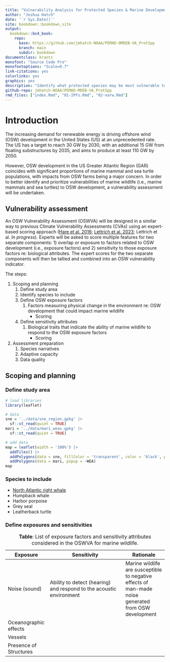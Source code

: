 ```yaml
---
title: "Vulnerability Analysis for Protected Species & Marine Development"
author: "Joshua Hatch"
date: '`r Sys.Date()`'
site: bookdown::bookdown_site
output:
  bookdown::bs4_book:
    repo:
      base: https://github.com/jmhatch-NOAA/PEMAD-OMDEB-VA_ProtSpp
      branch: main
      subdir: bookdown
documentclass: krantz
monofont: "Source Code Pro"
monofontoptions: "Scale=0.7"
link-citations: yes
colorlinks: yes
graphics: yes
description: "Identify what protected species may be most vulnerable to marine development."
github-repo: jmhatch-NOAA/PEMAD-MDEB-VA_ProtSpp
rmd_files: ["index.Rmd", "01-IPFs.Rmd", "02-narw.Rmd"]
---
```


# Introduction

The increasing demand for renewable energy is driving offshore wind (OSW) development in the United States (US) at an unprecedented rate. The US has a target to reach 30 GW by 2030, with an additional 15 GW from floating substructures by 2035, and aims to produce at least 110 GW by 2050.

However, OSW development in the US Greater Atlantic Region (GAR) coincides with significant proportions of marine mammal and sea turtle populations, with impacts from OSW farms being a major concern. In order to better identify and prioritize vulnerabilities of marine wildlife (i.e., marine mammals and sea turtles) to OSW development, a vulnerability assessment will be undertaken.

## Vulnerability assessment

An OSW Vulnerability Assessment (OSWVA) will be designed in a similar way to previous Climate Vulnerability Assessments (CVAs) using an expert-based scoring approach ([Hare et al. 2016](https://journals.plos.org/plosone/article?id=10.1371/journal.pone.0146756); [Lettrich et al. 2023](https://journals.plos.org/plosone/article?id=10.1371/journal.pone.0290643); Lettrich et al. *In progress*). Experts will be asked to score multiple features for two separate components: 1) overlap or exposure to factors related to OSW development (i.e., exposure factors) and 2) sensitivity to those exposure factors re: biological attributes. The expert scores for the two separate components will then be tallied and combined into an OSW vulnerability indicator.

The steps:

1.  Scoping and planning
    1.  Define study area
    2.  Identify species to include
    3.  Define OSW exposure factors
        1.  Factors measuring physical change in the environment re: OSW development that could impact marine wildlife
            -   Scoring
    4.  Define sensitivity attributes
        1.  Biological traits that indicate the ability of marine wildlife to respond to the OSW exposure factors
            -   Scoring
2.  Assessment preparation
    1.  Species narratives
    2.  Adaptive capacity
    3.  Data quality

## Scoping and planning

### Define study area

```r
# load libraries
library(leaflet)

# data
sne = '../data/sne_region.gpkg' |>
  sf::st_read(quiet = TRUE)
mari = '../data/mari_weas.gpkg' |>
  sf::st_read(quiet = TRUE)

# add data
map = leaflet(width = '100%') |>
  addTiles() |>
  addPolygons(data = sne, fillColor = 'transparent', color = 'black', popup = ~REGION) |>
  addPolygons(data = mari, popup = ~WEA)
map
```

### Species to include

-   [North Atlantic right whale](#north-atlantic-right-whale)
-   Humpback whale
-   Harbor porpoise
-   Grey seal
-   Leatherback turtle

### Define exposures and sensitivities

| Exposure               | Sensitivity                                                         | Rationale                                                                                            |
|-------------------|----------------------------------|-------------------|
| Noise (sound)          | Ability to detect (hearing) and respond to the acoustic environment | Marine wildlife are susceptible to negative effects of man-made noise generated from OSW development |
| Oceanographic effects  |                                                                     |                                                                                                      |
| Vessels                |                                                                     |                                                                                                      |
| Presence of Structures |                                                                     |                                                                                                      |

: **Table**: List of exposure factors and sensitivity attributes considered in the OSWVA for marine wildlife.
